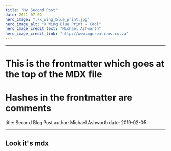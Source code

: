 ```yaml
---
title: "My Second Post"
date: 2021-07-02
hero_image: "./x_wing_blue_print.jpg"
hero_image_alt: "X Wing Blue Print - Cool"
hero_image_credit_text: "Michael Ashworth"
hero_image_credit_link: "http://www.mgcreations.co.za"
---
```


---

# This is the frontmatter which goes at the top of the MDX file

# Hashes in the frontmatter are comments

title: Second Blog Post
author: Michael Ashworth
date: 2019-02-05

---

## Look it's mdx

